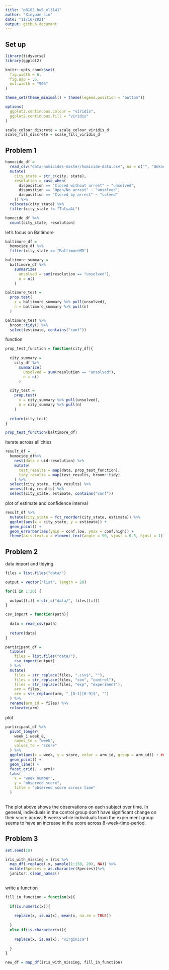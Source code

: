 ```yaml
---
title: "p8105_hw5_xl3141"
author: "Xinyuan Liu"
date: "11/16/2021"
output: github_document
---
```

## Set up

```r
library(tidyverse)
library(ggplot2)

knitr::opts_chunk$set(
  fig.width = 6,
  fig.asp = .6,
  out.width = "90%"
)

theme_set(theme_minimal() + theme(legend.position = "bottom"))

options(
  ggplot2.continuous.colour = "viridis",
  ggplot2.continuous.fill = "viridis"
)

scale_colour_discrete = scale_colour_viridis_d
scale_fill_discrete = scale_fill_viridis_d

```

## Problem 1

```r
homocide_df =
  read_csv("data-homicides-master/homicide-data.csv", na = c("", "Unknown")) %>% 
  mutate(
    city_state = str_c(city, state),
    resolution = case_when(
      disposition == "Closed without arrest" ~ "unsolved",
      disposition == "Open/No arrest" ~ "unsolved",
      disposition == "Closed by arrest" ~ "solved"
    )) %>% 
  relocate(city_state) %>% 
  filter(city_state != "TulsaAL")

homocide_df %>% 
  count(city_state, resolution)
```

let's focus on Baltimore

```r
baltimore_df =
  homocide_df %>% 
  filter(city_state == "BaltimoreMD")

baltimore_summary =
  baltimore_df %>% 
    summarize(
      unsolved = sum(resolution == "unsolved"),
      n = n()
    )

baltimore_test = 
  prop.test(
    x = baltimore_summary %>% pull(unsolved),
    n = baltimore_summary %>% pull(n)
  )

baltimore_test %>% 
  broom::tidy() %>% 
  select(estimate, contains("conf"))
```

function

```r
prop_test_function = function(city_df){
  
  city_summary =
    city_df %>% 
      summarize(
        unsolved = sum(resolution == "unsolved"),
        n = n()
      )

  city_test = 
    prop.test(
      x = city_summary %>% pull(unsolved),
      n = city_summary %>% pull(n)
    )
  
  return(city_test)
}

prop_test_function(baltimore_df)

```

iterate across all cities

```r
result_df =
  homocide_df%>% 
    nest(data = uid:resolution) %>% 
    mutate(
      test_results = map(data, prop_test_function),
      tidy_results = map(test_results, broom::tidy)
    ) %>% 
  select(city_state, tidy_results) %>% 
  unnest(tidy_results) %>% 
  select(city_state, estimate, contains("conf"))

```

plot of estimate and confidence interval

```r
result_df %>% 
  mutate(city_state = fct_reorder(city_state, estimate)) %>%
  ggplot(aes(x = city_state, y = estimate)) +
  geom_point() +
  geom_errorbar(aes(ymin = conf.low, ymax = conf.high)) +
  theme(axis.text.x = element_text(angle = 90, vjust = 0.5, hjust = 1))
```

## Problem 2

data import and tidying

```r
files = list.files("data/")

output = vector("list", length = 20)

for(i in 1:20) {
  
  output[[i]] = str_c("data/", files[[i]])
}

csv_import = function(path){
  
  data = read_csv(path)
  
  return(data)
}

participant_df =
  tibble(
    files = list.files("data/"),
    csv_import(output)
  ) %>% 
  mutate(
    files = str_replace(files, ".csv$", ""),
    files = str_replace(files, "con", "control"),
    files = str_replace(files, "exp", "experiment"),
    arm = files,
    arm = str_replace(arm, "_[0-1][0-9]$", "")
  ) %>% 
  rename(arm_id = files) %>% 
  relocate(arm)

```

plot

```r
participant_df %>% 
  pivot_longer(
    week_1:week_8,
    names_to = "week",
    values_to = "score"
  ) %>% 
  ggplot(aes(x = week, y = score, color = arm_id, group = arm_id)) + ## note: we need the group to be the same for lines
  geom_point() +
  geom_line() +
  facet_grid(. ~ arm)+
  labs(
    x = "week number",
    y = "observed score",
    title = "observed score across time"
  )
  
```

The plot above shows the observations on each subject over time. In general, individuals in the control group don't have significant change on their score across 8 weeks while individuals from the experiment group seems to have an increase in the score across 8-week-time-period.

## Problem 3

```r

set.seed(10)

iris_with_missing = iris %>% 
  map_df(~replace(.x, sample(1:150, 20), NA)) %>%
  mutate(Species = as.character(Species))%>% 
  janitor::clean_names()
  
```

write a function

```r

fill_in_function = function(x){
  
  if(is.numeric(x)){
    
    replace(x, is.na(x), mean(x, na.rm = TRUE))
    
  }
  else if(is.character(x)){
    
    replace(x, is.na(x), "virginica")
    
  }
}

new_df = map_df(iris_with_missing, fill_in_function)


```
